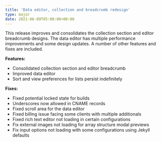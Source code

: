 ```yaml
---
title: 'Data editor, collection and breadcrumb redesign'
type: major
date: 2021-06-09T05:00:00+00:00
---
```

This release improves and consolidates the collection section and editor breadcrumb designs. The data editor has multiple performance improvements and some design updates. A number of other features and fixes are included.

**Features:**

* Consolidated collection section and editor breadcrumb
* Improved data editor
* Sort and view preferences for lists persist indefinitely

**Fixes:**

* Fixed potential locked state for builds
* Underscores now allowed in CNAME records
* Fixed scroll area for the data editor
* Fixed billing issue facing some clients with multiple additionals
* Fixed rich text editor not loading in certain configurations
* Fix external images not loading for array structure modal previews
* Fix input options not loading with some configurations using Jekyll defaults
